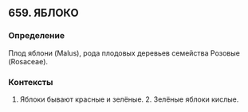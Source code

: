 ## 659. ЯБЛОКО
### Определение
Плод яблони (Malus), рода плодовых деревьев семейства Розовые (Rosaceae).

### Контексты
1. Яблоки бывают красные и зелёные. 2. Зелёные яблоки кислые.


